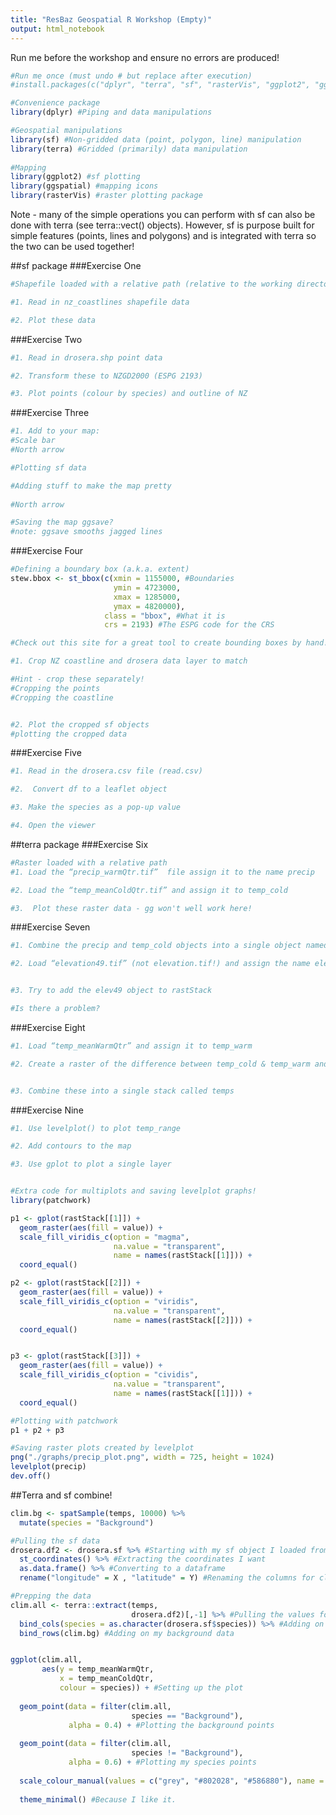 ```yaml
---
title: "ResBaz Geospatial R Workshop (Empty)"
output: html_notebook
---
```


Run me before the workshop and ensure no errors are produced!
```r
#Run me once (must undo # but replace after execution)
#install.packages(c("dplyr", "terra", "sf", "rasterVis", "ggplot2", "ggspatial"))
```


```r
#Convenience package
library(dplyr) #Piping and data manipulations

#Geospatial manipulations
library(sf) #Non-gridded data (point, polygon, line) manipulation
library(terra) #Gridded (primarily) data manipulation
 
#Mapping
library(ggplot2) #sf plotting
library(ggspatial) #mapping icons
library(rasterVis) #raster plotting package
```

Note - many of the simple operations you can perform with sf can also be done with terra (see terra::vect() objects). However, sf is purpose built for simple features (points, lines and polygons) and is integrated with terra so the two can be used together!

##sf package
###Exercise One
```r
#Shapefile loaded with a relative path (relative to the working directory which is where ever the geospatialResBaz.proj file is)

#1. Read in nz_coastlines shapefile data 

#2. Plot these data


```

###Exercise Two
```r
#1. Read in drosera.shp point data

#2. Transform these to NZGD2000 (ESPG 2193)

#3. Plot points (colour by species) and outline of NZ
```

###Exercise Three
```r
#1. Add to your map:
#Scale bar
#North arrow

#Plotting sf data

#Adding stuff to make the map pretty
 
#North arrow

#Saving the map ggsave?
#note: ggsave smooths jagged lines

```

###Exercise Four
```r
#Defining a boundary box (a.k.a. extent)
stew.bbox <- st_bbox(c(xmin = 1155000, #Boundaries
                       ymin = 4723000,  
                       xmax = 1285000, 
                       ymax = 4820000), 
                     class = "bbox", #What it is
                     crs = 2193) #The ESPG code for the CRS

#Check out this site for a great tool to create bounding boxes by hand!http://bboxfinder.com/

#1. Crop NZ coastline and drosera data layer to match

#Hint - crop these separately!
#Cropping the points
#Cropping the coastline


#2. Plot the cropped sf objects
#plotting the cropped data

```

###Exercise Five
```r

#1. Read in the drosera.csv file (read.csv)

#2.  Convert df to a leaflet object

#3. Make the species as a pop-up value

#4. Open the viewer


```

##terra package
###Exercise Six
```r
#Raster loaded with a relative path 
#1. Load the “precip_warmQtr.tif”  file assign it to the name precip

#2. Load the “temp_meanColdQtr.tif” and assign it to temp_cold 

#3.  Plot these raster data - gg won't well work here!

```

###Exercise Seven
```r
#1. Combine the precip and temp_cold objects into a single object named rastStack

#2. Load “elevation49.tif” (not elevation.tif!) and assign the name elev49


#3. Try to add the elev49 object to rastStack

#Is there a problem?


```

###Exercise Eight
```r
#1. Load “temp_meanWarmQtr” and assign it to temp_warm 

#2. Create a raster of the difference between temp_cold & temp_warm and assign it to temp_range


#3. Combine these into a single stack called temps

```

###Exercise Nine
```r
#1. Use levelplot() to plot temp_range

#2. Add contours to the map

#3. Use gplot to plot a single layer


#Extra code for multiplots and saving levelplot graphs!
library(patchwork)

p1 <- gplot(rastStack[[1]]) +
  geom_raster(aes(fill = value)) +
  scale_fill_viridis_c(option = "magma", 
                       na.value = "transparent",
                       name = names(rastStack[[1]])) +
  coord_equal()

p2 <- gplot(rastStack[[2]]) +
  geom_raster(aes(fill = value)) +
  scale_fill_viridis_c(option = "viridis", 
                       na.value = "transparent",
                       name = names(rastStack[[2]])) +
  coord_equal() 


p3 <- gplot(rastStack[[3]]) +
  geom_raster(aes(fill = value)) +
  scale_fill_viridis_c(option = "cividis", 
                       na.value = "transparent",
                       name = names(rastStack[[1]])) +
  coord_equal() 

#Plotting with patchwork
p1 + p2 + p3

#Saving raster plots created by levelplot
png("./graphs/precip_plot.png", width = 725, height = 1024)
levelplot(precip) 
dev.off()   


```

##Terra and sf combine!
```r
clim.bg <- spatSample(temps, 10000) %>% 
  mutate(species = "Background")

#Pulling the sf data
drosera.df2 <- drosera.sf %>% #Starting with my sf object I loaded from a shapefile
  st_coordinates() %>% #Extracting the coordinates I want
  as.data.frame() %>% #Converting to a dataframe
  rename("longitude" = X , "latitude" = Y) #Renaming the columns for clarity

#Prepping the data 
clim.all <- terra::extract(temps, 
                           drosera.df2)[,-1] %>% #Pulling the values for each point from the rasters
  bind_cols(species = as.character(drosera.sf$species)) %>% #Adding on the species data I had so I know which obs is for which species
  bind_rows(clim.bg) #Adding on my background data


ggplot(clim.all,
       aes(y = temp_meanWarmQtr,
           x = temp_meanColdQtr,
           colour = species)) + #Setting up the plot
  
  geom_point(data = filter(clim.all, 
                           species == "Background"),
             alpha = 0.4) + #Plotting the background points
  
  geom_point(data = filter(clim.all, 
                           species != "Background"),
             alpha = 0.6) + #Plotting my species points
  
  scale_colour_manual(values = c("grey", "#802028", "#586880"), name = "Species") + #Colouring!
  
  theme_minimal() #Because I like it.
```
